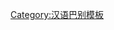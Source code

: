 {{User language-2|cmn-chongqing|該用戶能以'''[[:Category:cmn-chongqing-2 使用者|一般]]'''的'''[[:Category:cmn-chongqing 使用者|重庆話]]'''進行交流。|重庆話|12|9}}
<noinclude>
{{babel-lang|重慶|zh-chongqing|langvoid=話}}
[[Category:汉语巴别模板]]
</noinclude>